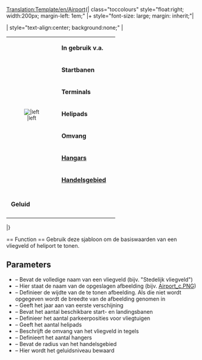 <noinclude>[[Translation:Template/en/Airport]]</noinclude>{| class="toccolours" style="float:right; width:200px; margin-left: 1em;"
|+ style="font-size: large; margin: inherit;"|'''{{{Fullname}}}'''

| style="text-align:center; background:none;" |
{| class="toccolours"
|rowspan="8" style="text-align:center; font-size:smaller;"|[[File:en/.{{{image}}}|{{{imagewidth}}}|left]]
|&nbsp;'''In gebruik v.a.''' || {{{Entry}}}
|-
|&nbsp;'''Startbanen''' || {{{Runways}}}
|-
|&nbsp;'''Terminals''' || {{{Ramps}}}
|-
|&nbsp;'''Helipads''' || {{{Heli}}}
|-
|&nbsp;'''Omvang''' || {{{size}}}
|-
|&nbsp;'''[[Main/nl/Depots|Hangars]]''' || {{{hangars}}}
|-
|&nbsp;'''[[Main/nl/Handelsgebied|Handelsgebied]]''' || {{{catchment}}}
|-
|-
|&nbsp;'''Geluid''' || {{{noise}}}
|-
|}

|}

<noinclude>== Function ==
Gebruik deze sjabloon om de basiswaarden van een vliegveld of heliport te tonen.
== Parameters ==
* {{{Fullname}}} – Bevat de volledige naam van een vliegveld (bijv. "Stedelijk vliegveld")
* {{{image}}} – Hier staat de naam van de opgeslagen afbeelding (bijv. [[Main/en/Image:Airport c.PNG|Airport_c.PNG]])
* {{{imagewidth}}} – Definieer de wijdte van de te tonen afbeelding. Als die niet wordt opgegeven wordt de breedte van de afbeelding genomen in {{{image}}}
* {{{Entry}}} – Geeft het jaar aan van eerste verschijning
* {{{Runways}}} – Bevat het aantal beschikbare start- en landingsbanen
* {{{Ramps}}} – Definieer het aantal parkeerposities voor vliegtuigen
* {{{Heli}}} – Geeft het aantal helipads
* {{{size}}} – Beschrijft de omvang van het vliegveld in tegels
* {{{hangars}}} – Definieert het aantal hangers
* {{{catchment}}} – Bevat de radius van het handelsgebied
* {{{noise}}} – Hier wordt het geluidsniveau bewaard</noinclude>
